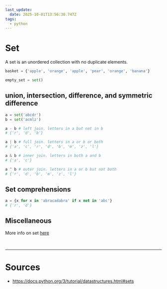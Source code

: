 ```yaml
---
last_update:
  date: 2025-10-01T13:56:30.747Z
tags:
  - python
---
```


# Set

A set is an <Color color="var(--secondary-font-color)"> unordered </Color> collection with no duplicate elements.

```python title= showLineNumbers
basket = {'apple', 'orange', 'apple', 'pear', 'orange', 'banana'}

empty_set = set() 
```

## union, intersection, difference, and symmetric difference

```python title= showLineNumbers
a = set('abcdr')
b = set('acmlz')

a - b # left join. letters in a but not in b
# {'r', 'd', 'b'}

a | b # full join. letters in a or b or both
# {'a', 'c', 'r', 'd', 'b', 'm', 'z', 'l'}

a & b # inner join. letters in both a and b
# {'a', 'c'}

a ^ b # outer join. letters in a or b but not both
# {'r', 'd', 'b', 'm', 'z', 'l'}
```

## Set comprehensions

```python title= showLineNumbers
a = {x for x in 'abracadabra' if x not in 'abc'}
# {'r', 'd'}
```

## Miscellaneous

<Admonition type="info" title="info"> 

More info on set [here](https://docs.python.org/3/library/stdtypes.html#set-types-set-frozenset)

</Admonition>

<br/>

---

# Sources

- https://docs.python.org/3/tutorial/datastructures.html#sets